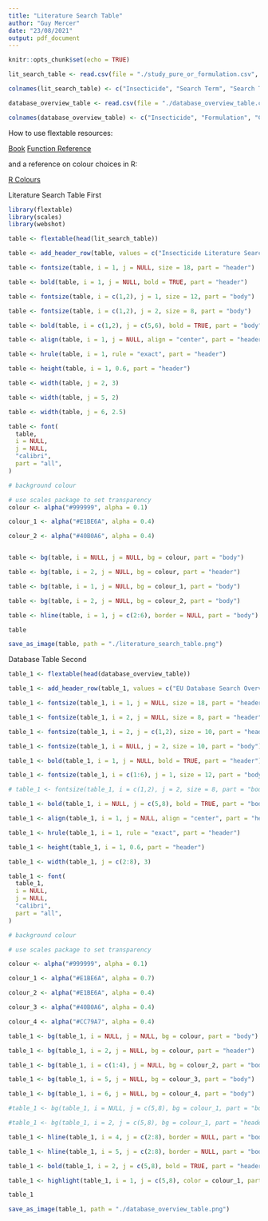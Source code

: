 ```yaml
---
title: "Literature Search Table"
author: "Guy Mercer"
date: "23/08/2021"
output: pdf_document
---
```


```r
knitr::opts_chunk$set(echo = TRUE)
```

```r
lit_search_table <- read.csv(file = "./study_pure_or_formulation.csv", header = TRUE)

colnames(lit_search_table) <- c("Insecticide", "Search Term", "Search Type", "Database", "Studies Using Formulation (All)", "Studies Using Formulation (Artificial Exposure)")

database_overview_table <- read.csv(file = "./database_overview_table.csv")

colnames(database_overview_table) <- c("Insecticide", "Formulation", "Countries Approved in for Bee Attractive Crop Application (24)", "Countries Approved in for Bee Attractive Crop Application Without Clear Restrictions (24)", "Countries Approved in for Bee Attractive Crop Application During Flowering Window (24)", "Bee Attractive Crop Applications Approved", "Bee Attractive Crop Applications Approved Without Clear Restrictions", "Bee Attractive Crop Applications Approved During Flowering Window")
```

How to use flextable resources:

[Book](https://ardata-fr.github.io/flextable-book/)
[Function Reference](https://davidgohel.github.io/flextable/reference/index.html)

and a reference on colour choices in R:

[R Colours](https://www.datanovia.com/en/blog/awesome-list-of-657-r-color-names/)

Literature Search Table First 

```r
library(flextable)
library(scales)
library(webshot)

table <- flextable(head(lit_search_table))

table <- add_header_row(table, values = c("Insecticide Literature Searches"), colwidths = c(6))

table <- fontsize(table, i = 1, j = NULL, size = 18, part = "header")

table <- bold(table, i = 1, j = NULL, bold = TRUE, part = "header")

table <- fontsize(table, i = c(1,2), j = 1, size = 12, part = "body")

table <- fontsize(table, i = c(1,2), j = 2, size = 8, part = "body")

table <- bold(table, i = c(1,2), j = c(5,6), bold = TRUE, part = "body")

table <- align(table, i = 1, j = NULL, align = "center", part = "header")

table <- hrule(table, i = 1, rule = "exact", part = "header")

table <- height(table, i = 1, 0.6, part = "header")

table <- width(table, j = 2, 3)

table <- width(table, j = 5, 2)

table <- width(table, j = 6, 2.5)

table <- font(
  table,
  i = NULL,
  j = NULL,
  "calibri",
  part = "all",
)

# background colour

# use scales package to set transparency
colour <- alpha("#999999", alpha = 0.1)

colour_1 <- alpha("#E1BE6A", alpha = 0.4)

colour_2 <- alpha("#40B0A6", alpha = 0.4)


table <- bg(table, i = NULL, j = NULL, bg = colour, part = "body")

table <- bg(table, i = 2, j = NULL, bg = colour, part = "header")

table <- bg(table, i = 1, j = NULL, bg = colour_1, part = "body")

table <- bg(table, i = 2, j = NULL, bg = colour_2, part = "body")

table <- hline(table, i = 1, j = c(2:6), border = NULL, part = "body")

table

save_as_image(table, path = "./literature_search_table.png")
```

Database Table Second

```r
table_1 <- flextable(head(database_overview_table))

table_1 <- add_header_row(table_1, values = c("EU Database Search Overview"), colwidths = c(8))

table_1 <- fontsize(table_1, i = 1, j = NULL, size = 18, part = "header")

table_1 <- fontsize(table_1, i = 2, j = NULL, size = 8, part = "header")

table_1 <- fontsize(table_1, i = 2, j = c(1,2), size = 10, part = "header")

table_1 <- fontsize(table_1, i = NULL, j = 2, size = 10, part = "body")

table_1 <- bold(table_1, i = 1, j = NULL, bold = TRUE, part = "header")

table_1 <- fontsize(table_1, i = c(1:6), j = 1, size = 12, part = "body")

# table_1 <- fontsize(table_1, i = c(1,2), j = 2, size = 8, part = "body")

table_1 <- bold(table_1, i = NULL, j = c(5,8), bold = TRUE, part = "body")

table_1 <- align(table_1, i = 1, j = NULL, align = "center", part = "header")

table_1 <- hrule(table_1, i = 1, rule = "exact", part = "header")

table_1 <- height(table_1, i = 1, 0.6, part = "header")

table_1 <- width(table_1, j = c(2:8), 3)

table_1 <- font(
  table_1,
  i = NULL,
  j = NULL,
  "calibri",
  part = "all",
)

# background colour

# use scales package to set transparency

colour <- alpha("#999999", alpha = 0.1)

colour_1 <- alpha("#E1BE6A", alpha = 0.7)

colour_2 <- alpha("#E1BE6A", alpha = 0.4)

colour_3 <- alpha("#40B0A6", alpha = 0.4)

colour_4 <- alpha("#CC79A7", alpha = 0.4)

table_1 <- bg(table_1, i = NULL, j = NULL, bg = colour, part = "body")

table_1 <- bg(table_1, i = 2, j = NULL, bg = colour, part = "header")

table_1 <- bg(table_1, i = c(1:4), j = NULL, bg = colour_2, part = "body")

table_1 <- bg(table_1, i = 5, j = NULL, bg = colour_3, part = "body")

table_1 <- bg(table_1, i = 6, j = NULL, bg = colour_4, part = "body")

#table_1 <- bg(table_1, i = NULL, j = c(5,8), bg = colour_1, part = "body")

#table_1 <- bg(table_1, i = 2, j = c(5,8), bg = colour_1, part = "header")

table_1 <- hline(table_1, i = 4, j = c(2:8), border = NULL, part = "body")

table_1 <- hline(table_1, i = 5, j = c(2:8), border = NULL, part = "body")

table_1 <- bold(table_1, i = 2, j = c(5,8), bold = TRUE, part = "header")

table_1 <- highlight(table_1, i = 1, j = c(5,8), color = colour_1, part = "body")

table_1

save_as_image(table_1, path = "./database_overview_table.png")

```
